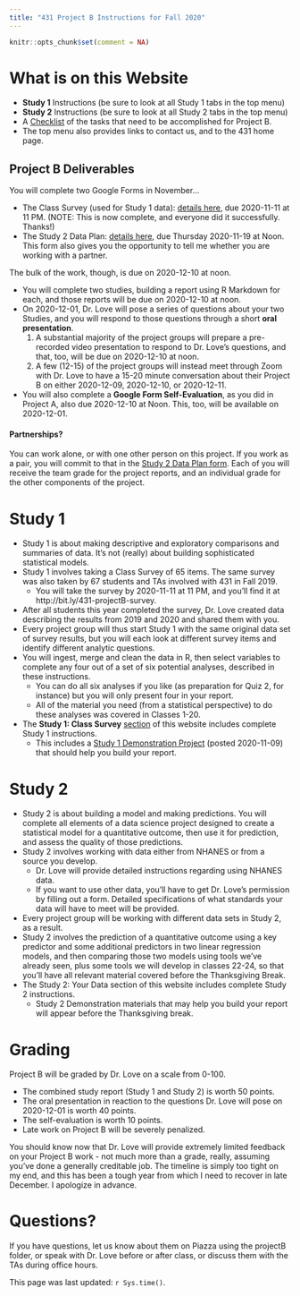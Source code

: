 ```yaml
---
title: "431 Project B Instructions for Fall 2020"
---
```


```r
knitr::opts_chunk$set(comment = NA)
```

# What is on this Website

- **Study 1** Instructions (be sure to look at all Study 1 tabs in the top menu)
- **Study 2** Instructions (be sure to look at all Study 2 tabs in the top menu)
- A [Checklist](tasks.html) of the tasks that need to be accomplished for Project B.
- The top menu also provides links to contact us, and to the 431 home page.

## Project B Deliverables

You will complete two Google Forms in November...

- The Class Survey (used for Study 1 data): [details here](survey1.html), due 2020-11-11 at 11 PM. (NOTE: This is now complete, and everyone did it successfully. Thanks!)
- The Study 2 Data Plan: [details here](your5.html), due Thursday 2020-11-19 at Noon. This form also gives you the opportunity to tell me whether you are working with a partner.

The bulk of the work, though, is due on 2020-12-10 at noon.

- You will complete two studies, building a report using R Markdown for each, and those reports will be due on 2020-12-10 at noon.
- On 2020-12-01, Dr. Love will pose a series of questions about your two Studies, and you will respond to those questions through a short **oral presentation**.
    1. A substantial majority of the project groups will prepare a pre-recorded video presentation to respond to Dr. Love's questions, and that, too, will be due on 2020-12-10 at noon.
    2. A few (12-15) of the project groups will instead meet through Zoom with Dr. Love to have a 15-20 minute conversation about their Project B on either 2020-12-09, 2020-12-10, or 2020-12-11.
- You will also complete a **Google Form Self-Evaluation**, as you did in Project A, also due 2020-12-10 at Noon. This, too, will be available on 2020-12-01.

#### Partnerships?

You can work alone, or with one other person on this project. If you work as a pair, you will commit to that in the [Study 2 Data Plan form](your5.html). Each of you will receive the team grade for the project reports, and an individual grade for the other components of the project.

# Study 1

- Study 1 is about making descriptive and exploratory comparisons and summaries of data. It's not (really) about building sophisticated statistical models.
- Study 1 involves taking a Class Survey of 65 items. The same survey was also taken by 67 students and TAs involved with 431 in Fall 2019.
    - You will take the survey by 2020-11-11 at 11 PM, and you'll find it at http://bit.ly/431-projectB-survey.
- After all students this year completed the survey, Dr. Love created data describing the results from 2019 and 2020 and shared them with you. 
- Every project group will thus start Study 1 with the same original data set of survey results, but you will each look at different survey items and identify different analytic questions.
- You will ingest, merge and clean the data in R, then select variables to complete any four out of a set of six potential analyses, described in these instructions. 
    - You can do all six analyses if you like (as preparation for Quiz 2, for instance) but you will only present four in your report.
    - All of the material you need (from a statistical perspective) to do these analyses was covered in Classes 1-20.
- The **Study 1: Class Survey** [section](survey1.html) of this website includes complete Study 1 instructions.
    - This includes a [Study 1 Demonstration Project](survey6.html) (posted 2020-11-09) that should help you build your report.

# Study 2

- Study 2 is about building a model and making predictions. You will complete all elements of a data science project designed to create a statistical model for a quantitative outcome, then use it for prediction, and assess the quality of those predictions.
- Study 2 involves working with data either from NHANES or from a source you develop.
    - Dr. Love will provide detailed instructions regarding using NHANES data.
    - If you want to use other data, you'll have to get Dr. Love's permission by filling out a form. Detailed specifications of what standards your data will have to meet will be provided.
- Every project group will be working with different data sets in Study 2, as a result.
- Study 2 involves the prediction of a quantitative outcome using a key predictor and some additional predictors in two linear regression models, and then comparing those two models using tools we've already seen, plus some tools we will develop in classes 22-24, so that you'll have all relevant material covered before the Thanksgiving Break.
- The Study 2: Your Data section of this website includes complete Study 2 instructions.
    - Study 2 Demonstration materials that may help you build your report will appear before the Thanksgiving break. 

# Grading

Project B will be graded by Dr. Love on a scale from 0-100.

- The combined study report (Study 1 and Study 2) is worth 50 points.
- The oral presentation in reaction to the questions Dr. Love will pose on 2020-12-01 is worth 40 points.
- The self-evaluation is worth 10 points.
- Late work on Project B will be severely penalized.

You should know now that Dr. Love will provide extremely limited feedback on your Project B work - not much more than a grade, really, assuming you've done a generally creditable job. The timeline is simply too tight on my end, and this has been a tough year from which I need to recover in late December. I apologize in advance.

# Questions?

If you have questions, let us know about them on Piazza using the projectB folder, or speak with Dr. Love before or after class, or discuss them with the TAs during office hours.

This page was last updated: `r Sys.time()`.
